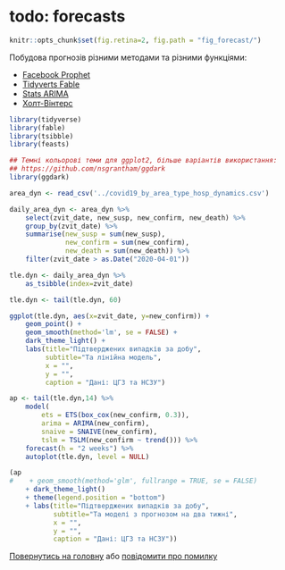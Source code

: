 # todo: forecasts

```r
knitr::opts_chunk$set(fig.retina=2, fig.path = "fig_forecast/")
```

Побудова прогнозів різними методами та різними функціями:

 - [Facebook Prophet](forecast_prophet.html)
 - [Tidyverts Fable](forecast_fable.html)
 - [Stats ARIMA](forecast_arima.html)
 - [Холт-Вінтерс](forecast_hw.html)

```r
library(tidyverse)
library(fable)
library(tsibble)
library(feasts)

## Темні кольорові теми для ggplot2, більше варіантів використання:
## https://github.com/nsgrantham/ggdark
library(ggdark)

area_dyn <- read_csv('../covid19_by_area_type_hosp_dynamics.csv')

daily_area_dyn <- area_dyn %>%
    select(zvit_date, new_susp, new_confirm, new_death) %>%
    group_by(zvit_date) %>%
    summarise(new_susp = sum(new_susp),
              new_confirm = sum(new_confirm),
              new_death = sum(new_death)) %>%
    filter(zvit_date > as.Date("2020-04-01"))

tle.dyn <- daily_area_dyn %>%
    as_tsibble(index=zvit_date)

tle.dyn <- tail(tle.dyn, 60)
```

```r
ggplot(tle.dyn, aes(x=zvit_date, y=new_confirm)) +
    geom_point() +
    geom_smooth(method='lm', se = FALSE) +
    dark_theme_light() +
    labs(title="Підтверджених випадків за добу",
         subtitle="Та лінійна модель",
         x = "",
         y = "",
         caption = "Дані: ЦГЗ та НСЗУ")
```

```r
ap <- tail(tle.dyn,14) %>%
    model(
        ets = ETS(box_cox(new_confirm, 0.3)),
        arima = ARIMA(new_confirm),
        snaive = SNAIVE(new_confirm),
        tslm = TSLM(new_confirm ~ trend())) %>%
    forecast(h = "2 weeks") %>%
    autoplot(tle.dyn, level = NULL)
```

```r
(ap
#    + geom_smooth(method='glm', fullrange = TRUE, se = FALSE)
    + dark_theme_light()
    + theme(legend.position = "bottom")
    + labs(title="Підтверджених випадків за добу",
           subtitle="Та моделі з прогнозом на два тижні",
           x = "",
           y = "",
           caption = "Дані: ЦГЗ та НСЗУ"))

```

[Повернутись на головну](index.html) або [повідомити про
помилку](https://github.com/vityok/covid19_ua/issues)

